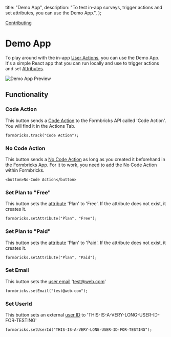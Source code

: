 

  title: "Demo App",
  description: "To test in-app surveys, trigger actions and set attributes, you can use the Demo App.",
};

[Contributing]()

# Demo App

To play around with the in-app [User Actions](/docs/actions/why), you can use the Demo App. It's a simple React app that you can run locally and use to trigger actions and set [Attributes](/docs/attributes/why).

<Image src={DemoApp} alt="Demo App Preview" quality="100" className="rounded-lg" />

## Functionality

### Code Action

This button sends a <a href="/docs/actions/code">Code Action</a> to the Formbricks API called 'Code Action'. You will find it in the Actions Tab.

```tsx
formbricks.track("Code Action");
```

### No Code Action

This button sends a <a href="/docs/actions/no-code">No Code Action</a> as long as you created it beforehand in the Formbricks App. For it to work, you need to add the No Code Action within Formbricks.

```tsx
<button>No-Code Action</button>
```

### Set Plan to "Free"

This button sets the <a href="/docs/attributes/custom-attributes">attribute</a> 'Plan' to 'Free'. If the attribute does not exist, it creates it.

```tsx
formbricks.setAttribute("Plan", "Free");
```

### Set Plan to "Paid"

This button sets the <a href="/docs/attributes/custom-attributes">attribute</a> 'Plan' to 'Paid'. If the attribute does not exist, it creates it.

```tsx
formbricks.setAttribute("Plan", "Paid");
```

### Set Email

This button sets the <a href="/docs/attributes/identify-users">user email</a> 'test@web.com'

```tsx
formbricks.setEmail("test@web.com");
```

### Set UserId

This button sets an external <a href="/docs/attributes/identify-users">user ID</a> to 'THIS-IS-A-VERY-LONG-USER-ID-FOR-TESTING'

```tsx
formbricks.setUserId("THIS-IS-A-VERY-LONG-USER-ID-FOR-TESTING");
```

